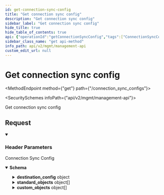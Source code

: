 ```yaml
---
id: get-connection-sync-config
title: "Get connection sync config"
description: "Get connection sync config"
sidebar_label: "Get connection sync config"
hide_title: true
hide_table_of_contents: true
api: {"operationId":"getConnectionSyncConfig","tags":["ConnectionSyncConfigs"],"security":[{"x-api-key":[]}],"parameters":[{"name":"x-customer-id","in":"header","schema":{"type":"string","example":"my-customer-1"},"description":"The customer ID that uniquely identifies the customer in your application","required":true},{"name":"x-provider-name","in":"header","schema":{"type":"string","example":"salesforce"},"description":"The provider name","required":true}],"responses":{"200":{"description":"Connection Sync Config","content":{"application/json":{"schema":{"type":"object","properties":{"destination_config":{"description":"An object to override the default Destination configuration per connection.","oneOf":[{"description":"Config specific to Postgres destination","type":"object","title":"Postgres","properties":{"type":{"type":"string","enum":["postgres"]},"schema":{"type":"string","description":"The schema you'd like to sync to. This schema must already exist. Supaglue will not create it. If not specified, the schema specified in the Postgres Destination will be used.","example":"customer_1_schema"}},"required":["type","schema"]},{"description":"Config specific to BigQuery destination","type":"object","title":"BigQuery","properties":{"type":{"type":"string","enum":["bigquery"]},"dataset":{"type":"string","description":"The dataset you'd like to sync to. This dataset must already exist. Supaglue will not create it. If not specified, the dataset specified in the BigQuery Destination will be used.","example":"customer_1_dataset"}},"required":["type","dataset"]},{"description":":::note\nThis feature is only available in Preview to select customers on our Enterprise plan. [Contact us](mailto:team@supaglue.com) for more information.\n:::\n\nConfig specific to MongoDB destination\n","type":"object","title":"MongoDB (Preview)","properties":{"type":{"type":"string","enum":["mongodb"]},"collection":{"type":"string","description":"The collection you'd like to sync to. This collection must already exist. Supaglue will not create it. If not specified, the schema specified in the MongoDB Destination will be used.","example":"customer_1_schema"}},"required":["type","collection"]}]},"standard_objects":{"description":"A list of case-sensitive Provider standard objects to by synced. If specified, this list will take override the custom_objects list in SyncConfig.","type":"array","items":{"oneOf":[{"type":"object","title":"All","properties":{"object":{"type":"string","description":"The Provider object name (case sensitive)","example":"Contact"}},"required":["object"]},{"type":"object","title":"Postgres/BigQuery (Preview)","properties":{"object":{"type":"string","description":"The Provider object name (case sensitive)","example":"Contact"},"table":{"type":"string","description":"The table to write the object to. If specified, this will override the default table used by Supaglue.","example":"my_contacts"}},"required":["object","table"]},{"type":"object","title":"MongoDB (Preview)","properties":{"object":{"type":"string","description":"The Provider object name (case sensitive)","example":"Contact"},"collection":{"type":"string","description":"The collection to write the object to. If specified, this will override the default collection used by Supaglue.","example":"MyContacts"}},"required":["object","collection"]}]}},"custom_objects":{"description":"(Preview) A list of case-sensitive Provider custom objects to be synced. If specified, this list will take override the custom_objects list in SyncConfig.\n","type":"array","items":{"oneOf":[{"type":"object","title":"All","properties":{"object":{"type":"string","description":"The Provider object name (case sensitive)","example":"Contact__c"}},"required":["object"]},{"type":"object","title":"Postgres/BigQuery (Preview)","properties":{"object":{"type":"string","description":"The Provider object name (case sensitive)","example":"Contact__c"},"table":{"type":"string","description":"The table to write the object to. If specified, this will override the default table used by Supaglue.","example":"my_contacts"}},"required":["object","table"]},{"type":"object","title":"MongoDB (Preview)","properties":{"object":{"type":"string","description":"The Provider object name (case sensitive)","example":"Contact__c"},"collection":{"type":"string","description":"The collection to write the object to. If specified, this will override the default table used by Supaglue.","example":"MyContacts"}},"required":["object","collection"]}]}}},"title":"connection_sync_config"}}}}},"description":"Get connection sync config","method":"get","path":"/connection_sync_configs","servers":[{"url":"https://api.supaglue.io/mgmt/v2","description":"Supaglue API"}],"securitySchemes":{"x-api-key":{"type":"apiKey","name":"x-api-key","in":"header","description":"API key to allow developers to access the API"}},"info":{"version":"0.15.2","title":"Management API","contact":{"name":"Supaglue","email":"docs@supaglue.com","url":"https://supaglue.com"},"description":"#### Introduction\n\nWelcome to the Management API documentation. You can use this API to manage customer integrations and connections.\n\n[![Run in Postman](https://run.pstmn.io/button.svg)](https://www.postman.com/supaglue/workspace/supaglue-public/overview)\n\n#### Base API URL\n\n```\nhttps://api.supaglue.io/mgmt/v2\n```\n"},"postman":{"name":"Get connection sync config","description":{"type":"text/plain"},"url":{"path":["connection_sync_configs"],"host":["{{baseUrl}}"],"query":[],"variable":[]},"header":[{"disabled":false,"description":{"content":"(Required) The customer ID that uniquely identifies the customer in your application","type":"text/plain"},"key":"x-customer-id","value":""},{"disabled":false,"description":{"content":"(Required) The provider name","type":"text/plain"},"key":"x-provider-name","value":""},{"key":"Accept","value":"application/json"}],"method":"GET","auth":{"type":"apikey","apikey":[{"type":"any","value":"x-api-key","key":"key"},{"type":"any","value":"<API Key>","key":"value"},{"type":"any","value":"header","key":"in"}]}}}
sidebar_class_name: "get api-method"
info_path: api/v2/mgmt/management-api
custom_edit_url: null
---
```



<h1 className={"openapi__heading"}>Get connection sync config</h1>

<MethodEndpoint method={"get"} path={"/connection_sync_configs"}></MethodEndpoint>

<SecuritySchemes infoPath={"api/v2/mgmt/management-api"}></SecuritySchemes>



Get connection sync config

## Request

<details style={{"marginBottom":"1rem"}} className={"openapi-markdown__details"} data-collapsed={false} open={true}><summary style={{}}><h3 className={"openapi-markdown__details-summary-header-params"}>Header Parameters</h3></summary><div><ul><ParamsItem className={"paramsItem"} param={{"name":"x-customer-id","in":"header","schema":{"type":"string","example":"my-customer-1"},"description":"The customer ID that uniquely identifies the customer in your application","required":true}}></ParamsItem><ParamsItem className={"paramsItem"} param={{"name":"x-provider-name","in":"header","schema":{"type":"string","example":"salesforce"},"description":"The provider name","required":true}}></ParamsItem></ul></div></details><div><div><ApiTabs><TabItem label={"200"} value={"200"}><div>

Connection Sync Config

</div><div><MimeTabs className={"openapi-tabs__mime"} schemaType={"response"}><TabItem label={"application/json"} value={"application/json"}><SchemaTabs className={"openapi-tabs__schema"}><TabItem label={"Schema"} value={"Schema"}><details style={{}} className={"openapi-markdown__details response"} data-collapsed={false} open={true}><summary style={{}} className={"openapi-markdown__details-summary-response"}><strong>Schema</strong></summary><div style={{"textAlign":"left","marginLeft":"1rem"}}></div><ul style={{"marginLeft":"1rem"}}><SchemaItem collapsible={true} className={"schemaItem"}><details style={{}} className={"openapi-markdown__details"}><summary style={{}}><span className={"openapi-schema__container"}><strong className={"openapi-schema__property"}>destination_config</strong><span className={"openapi-schema__name"}> object</span></span></summary><div style={{"marginLeft":"1rem"}}><div style={{"marginTop":".5rem","marginBottom":".5rem"}}>

An object to override the default Destination configuration per connection.

</div><div><span className={"badge badge--info"}>oneOf</span><SchemaTabs><TabItem label={"Postgres"} value={"0-item-properties"}><SchemaItem collapsible={false} name={"type"} required={true} schemaName={"string"} qualifierMessage={"**Possible values:** [`postgres`]"} schema={{"type":"string","enum":["postgres"]}}></SchemaItem><SchemaItem collapsible={false} name={"schema"} required={true} schemaName={"string"} qualifierMessage={undefined} schema={{"type":"string","description":"The schema you'd like to sync to. This schema must already exist. Supaglue will not create it. If not specified, the schema specified in the Postgres Destination will be used.","example":"customer_1_schema"}}></SchemaItem></TabItem><TabItem label={"BigQuery"} value={"1-item-properties"}><SchemaItem collapsible={false} name={"type"} required={true} schemaName={"string"} qualifierMessage={"**Possible values:** [`bigquery`]"} schema={{"type":"string","enum":["bigquery"]}}></SchemaItem><SchemaItem collapsible={false} name={"dataset"} required={true} schemaName={"string"} qualifierMessage={undefined} schema={{"type":"string","description":"The dataset you'd like to sync to. This dataset must already exist. Supaglue will not create it. If not specified, the dataset specified in the BigQuery Destination will be used.","example":"customer_1_dataset"}}></SchemaItem></TabItem><TabItem label={"MongoDB (Preview)"} value={"2-item-properties"}><SchemaItem collapsible={false} name={"type"} required={true} schemaName={"string"} qualifierMessage={"**Possible values:** [`mongodb`]"} schema={{"type":"string","enum":["mongodb"]}}></SchemaItem><SchemaItem collapsible={false} name={"collection"} required={true} schemaName={"string"} qualifierMessage={undefined} schema={{"type":"string","description":"The collection you'd like to sync to. This collection must already exist. Supaglue will not create it. If not specified, the schema specified in the MongoDB Destination will be used.","example":"customer_1_schema"}}></SchemaItem></TabItem></SchemaTabs></div></div></details></SchemaItem><SchemaItem collapsible={true} className={"schemaItem"}><details style={{}} className={"openapi-markdown__details"}><summary style={{}}><span className={"openapi-schema__container"}><strong className={"openapi-schema__property"}>standard_objects</strong><span className={"openapi-schema__name"}> object[]</span></span></summary><div style={{"marginLeft":"1rem"}}><div style={{"marginTop":".5rem","marginBottom":".5rem"}}>

A list of case-sensitive Provider standard objects to by synced. If specified, this list will take override the custom_objects list in SyncConfig.

</div><li><div style={{"fontSize":"var(--ifm-code-font-size)","opacity":"0.6","marginLeft":"-.5rem","paddingBottom":".5rem"}}>Array [</div></li><div><span className={"badge badge--info"}>oneOf</span><SchemaTabs><TabItem label={"All"} value={"0-item-properties"}><SchemaItem collapsible={false} name={"object"} required={true} schemaName={"string"} qualifierMessage={undefined} schema={{"type":"string","description":"The Provider object name (case sensitive)","example":"Contact"}}></SchemaItem></TabItem><TabItem label={"Postgres/BigQuery (Preview)"} value={"1-item-properties"}><SchemaItem collapsible={false} name={"object"} required={true} schemaName={"string"} qualifierMessage={undefined} schema={{"type":"string","description":"The Provider object name (case sensitive)","example":"Contact"}}></SchemaItem><SchemaItem collapsible={false} name={"table"} required={true} schemaName={"string"} qualifierMessage={undefined} schema={{"type":"string","description":"The table to write the object to. If specified, this will override the default table used by Supaglue.","example":"my_contacts"}}></SchemaItem></TabItem><TabItem label={"MongoDB (Preview)"} value={"2-item-properties"}><SchemaItem collapsible={false} name={"object"} required={true} schemaName={"string"} qualifierMessage={undefined} schema={{"type":"string","description":"The Provider object name (case sensitive)","example":"Contact"}}></SchemaItem><SchemaItem collapsible={false} name={"collection"} required={true} schemaName={"string"} qualifierMessage={undefined} schema={{"type":"string","description":"The collection to write the object to. If specified, this will override the default collection used by Supaglue.","example":"MyContacts"}}></SchemaItem></TabItem></SchemaTabs></div><li><div style={{"fontSize":"var(--ifm-code-font-size)","opacity":"0.6","marginLeft":"-.5rem"}}>]</div></li></div></details></SchemaItem><SchemaItem collapsible={true} className={"schemaItem"}><details style={{}} className={"openapi-markdown__details"}><summary style={{}}><span className={"openapi-schema__container"}><strong className={"openapi-schema__property"}>custom_objects</strong><span className={"openapi-schema__name"}> object[]</span></span></summary><div style={{"marginLeft":"1rem"}}><div style={{"marginTop":".5rem","marginBottom":".5rem"}}>

(Preview) A list of case-sensitive Provider custom objects to be synced. If specified, this list will take override the custom_objects list in SyncConfig.


</div><li><div style={{"fontSize":"var(--ifm-code-font-size)","opacity":"0.6","marginLeft":"-.5rem","paddingBottom":".5rem"}}>Array [</div></li><div><span className={"badge badge--info"}>oneOf</span><SchemaTabs><TabItem label={"All"} value={"0-item-properties"}><SchemaItem collapsible={false} name={"object"} required={true} schemaName={"string"} qualifierMessage={undefined} schema={{"type":"string","description":"The Provider object name (case sensitive)","example":"Contact__c"}}></SchemaItem></TabItem><TabItem label={"Postgres/BigQuery (Preview)"} value={"1-item-properties"}><SchemaItem collapsible={false} name={"object"} required={true} schemaName={"string"} qualifierMessage={undefined} schema={{"type":"string","description":"The Provider object name (case sensitive)","example":"Contact__c"}}></SchemaItem><SchemaItem collapsible={false} name={"table"} required={true} schemaName={"string"} qualifierMessage={undefined} schema={{"type":"string","description":"The table to write the object to. If specified, this will override the default table used by Supaglue.","example":"my_contacts"}}></SchemaItem></TabItem><TabItem label={"MongoDB (Preview)"} value={"2-item-properties"}><SchemaItem collapsible={false} name={"object"} required={true} schemaName={"string"} qualifierMessage={undefined} schema={{"type":"string","description":"The Provider object name (case sensitive)","example":"Contact__c"}}></SchemaItem><SchemaItem collapsible={false} name={"collection"} required={true} schemaName={"string"} qualifierMessage={undefined} schema={{"type":"string","description":"The collection to write the object to. If specified, this will override the default table used by Supaglue.","example":"MyContacts"}}></SchemaItem></TabItem></SchemaTabs></div><li><div style={{"fontSize":"var(--ifm-code-font-size)","opacity":"0.6","marginLeft":"-.5rem"}}>]</div></li></div></details></SchemaItem></ul></details></TabItem><TabItem label={"Example (from schema)"} value={"Example (from schema)"}><ResponseSamples responseExample={"{\n  \"destination_config\": {},\n  \"standard_objects\": [\n    {},\n    {},\n    {}\n  ],\n  \"custom_objects\": [\n    {},\n    {},\n    {}\n  ]\n}"} language={"json"}></ResponseSamples></TabItem></SchemaTabs></TabItem></MimeTabs></div></TabItem></ApiTabs></div></div>
      